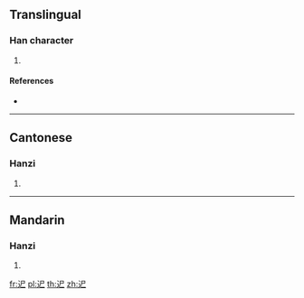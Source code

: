 {{character info/new}}
==Translingual==

===Han character===
{{Han char|rn=162|rad=辵|as=03|sn=7|four=37300|canj=XYS,YS}}

# {{defn|Han|sort=辵03}}

====References====
* {{Han ref|kx=1253.281|hdz=63817.040|uh=8FC9|ud=36809|bh=CBA5|bd=52133}}

----

==Cantonese==

===Hanzi===
{{yue-hanzi|jyut=|y=chi4}}

# {{defn|lang=yue|sort=辵03}}

----

==Mandarin==

===Hanzi===
{{cmn-hanzi|pin=[[qí]] ([[qi2]])|wg=ch'i<sup>2</sup>}}

# {{defn|lang=cmn|sort=辵03}}

[[fr:迉]]
[[pl:迉]]
[[th:迉]]
[[zh:迉]]